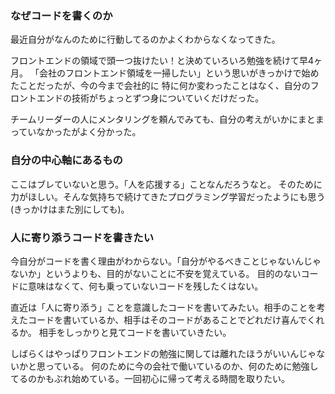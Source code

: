 ### なぜコードを書くのか
最近自分がなんのために行動してるのかよくわからなくなってきた。

フロントエンドの領域で頭一つ抜けたい！と決めていろいろ勉強を続けて早4ヶ月。
「会社のフロントエンド領域を一掃したい」という思いがきっかけで始めたことだったが、今の今まで会社的に
特に何か変わったことはなく、自分のフロントエンドの技術がちょっとずつ身についていくだけだった。

チームリーダーの人にメンタリングを頼んでみても、自分の考えがいかにまとまっていなかったがよく分かった。

### 自分の中心軸にあるもの
ここはブレていないと思う。「人を応援する」ことなんだろうなと。
そのために力がほしい。そんな気持ちで続けてきたプログラミング学習だったようにも思う(きっかけはまた別にしても)。

### 人に寄り添うコードを書きたい
今自分がコードを書く理由がわからない。「自分がやるべきことじゃないんじゃないか」というよりも、目的がないことに不安を覚えている。
目的のないコードに意味はなくて、何も乗っていないコードを残したくはない。

直近は「人に寄り添う」ことを意識したコードを書いてみたい。相手のことを考えたコードを書いているか、相手はそのコードがあることでどれだけ喜んでくれるか。
相手をしっかりと見てコードを書いていきたい。

しばらくはやっぱりフロントエンドの勉強に関しては離れたほうがいいんじゃないかと思っている。
何のために今の会社で働いているのか、何のために勉強してるのかもぶれ始めている。一回初心に帰って考える時間を取りたい。
